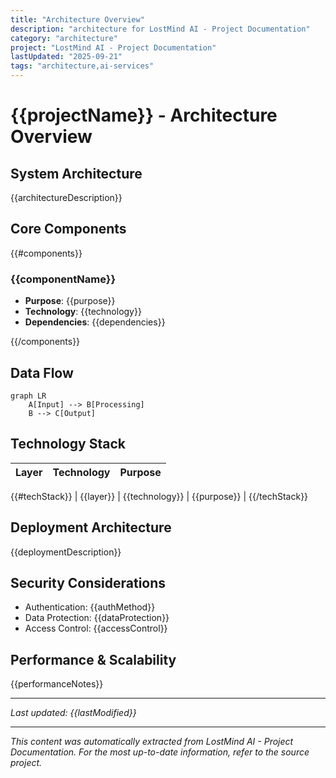 ```yaml
---
title: "Architecture Overview"
description: "architecture for LostMind AI - Project Documentation"
category: "architecture"
project: "LostMind AI - Project Documentation"
lastUpdated: "2025-09-21"
tags: "architecture,ai-services"
---
```


# {{projectName}} - Architecture Overview

## System Architecture

{{architectureDescription}}

## Core Components

{{#components}}
### {{componentName}}
- **Purpose**: {{purpose}}
- **Technology**: {{technology}}
- **Dependencies**: {{dependencies}}

{{/components}}

## Data Flow

```mermaid
graph LR
    A[Input] --> B[Processing]
    B --> C[Output]
```

## Technology Stack

| Layer | Technology | Purpose |
|-------|------------|---------|
{{#techStack}}
| {{layer}} | {{technology}} | {{purpose}} |
{{/techStack}}

## Deployment Architecture

{{deploymentDescription}}

## Security Considerations

- Authentication: {{authMethod}}
- Data Protection: {{dataProtection}}
- Access Control: {{accessControl}}

## Performance & Scalability

{{performanceNotes}}

---

*Last updated: {{lastModified}}*

---
*This content was automatically extracted from LostMind AI - Project Documentation. For the most up-to-date information, refer to the source project.*
